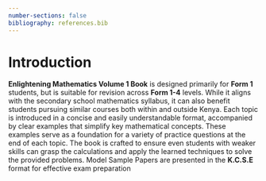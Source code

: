 ```yaml
---
number-sections: false
bibliography: references.bib
---
```


# Introduction {.unnumbered}

**Enlightening Mathematics Volume 1 Book** is designed primarily for **Form 1** students, but is suitable for revision across **Form 1-4** levels. While it aligns with the secondary school mathematics syllabus, it can also benefit students pursuing similar courses both within and outside Kenya. Each topic is introduced in a concise and easily understandable format, accompanied by clear examples that simplify key mathematical concepts. These examples serve as a foundation for a variety of practice questions at the end of each topic. The book is crafted to ensure even students with weaker skills can grasp the calculations and apply the learned techniques to solve the provided problems. Model Sample Papers are presented in the **K.C.S.E** format for effective exam preparation

